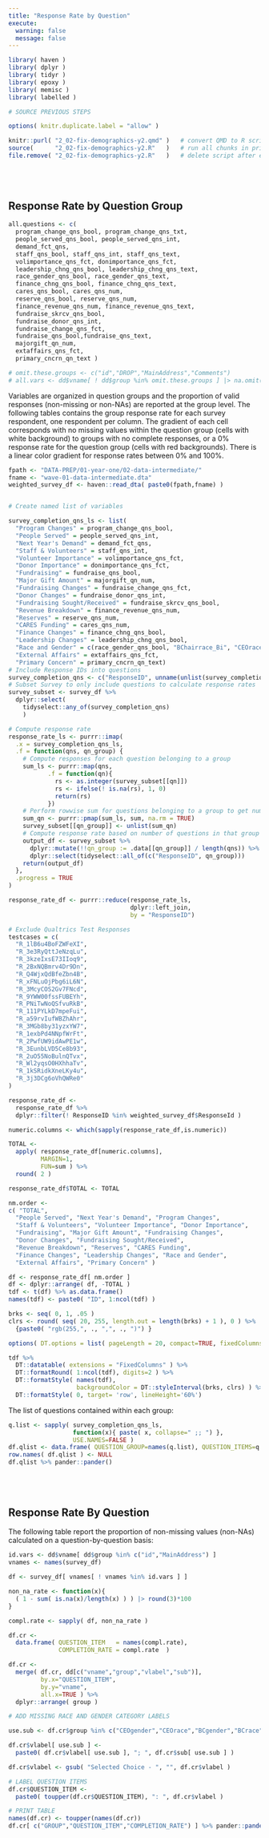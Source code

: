 ```yaml
---
title: "Response Rate by Question"
execute:
  warning: false
  message: false
---
```


```r
library( haven )
library( dplyr )
library( tidyr )
library( epoxy )
library( memisc )
library( labelled )

# SOURCE PREVIOUS STEPS

options( knitr.duplicate.label = "allow" )

knitr::purl( "2_02-fix-demographics-y2.qmd" )   # convert QMD to R script
source(      "2_02-fix-demographics-y2.R"   )   # run all chunks in prior step
file.remove( "2_02-fix-demographics-y2.R"   )   # delete script after execution
```




## Response Rate by Question Group





```r
all.questions <- c(
  program_change_qns_bool, program_change_qns_txt,
  people_served_qns_bool, people_served_qns_int,
  demand_fct_qns,
  staff_qns_bool, staff_qns_int, staff_qns_text,
  volimportance_qns_fct, donimportance_qns_fct,
  leadership_chng_qns_bool, leadership_chng_qns_text,
  race_gender_qns_bool, race_gender_qns_text,
  finance_chng_qns_bool, finance_chng_qns_text,
  cares_qns_bool, cares_qns_num,
  reserve_qns_bool, reserve_qns_num,
  finance_revenue_qns_num, finance_revenue_qns_text,
  fundraise_skrcv_qns_bool,
  fundraise_donor_qns_int,
  fundraise_change_qns_fct,
  fundraise_qns_bool,fundraise_qns_text,
  majorgift_qn_num,
  extaffairs_qns_fct,
  primary_cncrn_qn_text )

# omit.these.groups <- c("id","DROP","MainAddress","Comments")
# all.vars <- dd$vname[ ! dd$group %in% omit.these.groups ] |> na.omit()
```


Variables are organized in question groups and the proportion of valid responses (non-missing or non-NAs) are reported at the group level. The following tables contains the group response rate for each survey respondent, one respondent per column. The gradient of each cell corresponds with no missing values within the question group (cells with white background) to groups with no complete responses, or a 0% response rate for the question group (cells with red backgrounds). There is a linear color gradient for response rates between 0% and 100%.  
 

```r
fpath <- "DATA-PREP/01-year-one/02-data-intermediate/"
fname <- "wave-01-data-intermediate.dta"
weighted_survey_df <- haven::read_dta( paste0(fpath,fname) )


# Create named list of variables

survey_completion_qns_ls <- list(
  "Program Changes" = program_change_qns_bool,
  "People Served" = people_served_qns_int,
  "Next Year's Demand" = demand_fct_qns,
  "Staff & Volunteers" = staff_qns_int,
  "Volunteer Importance" = volimportance_qns_fct,
  "Donor Importance" = donimportance_qns_fct,
  "Fundraising" = fundraise_qns_bool,
  "Major Gift Amount" = majorgift_qn_num,
  "Fundraising Changes" = fundraise_change_qns_fct,
  "Donor Changes" = fundraise_donor_qns_int,
  "Fundraising Sought/Received" = fundraise_skrcv_qns_bool,
  "Revenue Breakdown" = finance_revenue_qns_num,
  "Reserves" = reserve_qns_num,
  "CARES Funding" = cares_qns_num,
  "Finance Changes" = finance_chng_qns_bool,
  "Leadership Changes" = leadership_chng_qns_bool,
  "Race and Gender" = c(race_gender_qns_bool, "BChairrace_Bi", "CEOrace_Bi"),
  "External Affairs" = extaffairs_qns_fct,
  "Primary Concern" = primary_cncrn_qn_text)
# Include Response IDs into questions
survey_completion_qns <- c("ResponseID", unname(unlist(survey_completion_qns_ls)))
# Subset Survey to only include questions to calculate response rates
survey_subset <- survey_df %>% 
  dplyr::select(
    tidyselect::any_of(survey_completion_qns)
    )
```
 

```r
# Compute response rate
response_rate_ls <- purrr::imap(
  .x = survey_completion_qns_ls,
  .f = function(qns, qn_group) {
    # Compute responses for each question belonging to a group
    sum_ls <- purrr::map(qns,
           .f = function(qn){
             rs <- as.integer(survey_subset[[qn]])
             rs <- ifelse(! is.na(rs), 1, 0)
             return(rs)
           })
    # Perform rowwise sum for questions belonging to a group to get number of valid responses
    sum_qn <- purrr::pmap(sum_ls, sum, na.rm = TRUE)
    survey_subset[[qn_group]] <- unlist(sum_qn)
    # Compute response rate based on number of questions in that group
    output_df <- survey_subset %>% 
      dplyr::mutate(!!qn_group := .data[[qn_group]] / length(qns)) %>% 
      dplyr::select(tidyselect::all_of(c("ResponseID", qn_group)))
    return(output_df)
  },
  .progress = TRUE
)

response_rate_df <- purrr::reduce(response_rate_ls,
                                  dplyr::left_join,
                                  by = "ResponseID")

# Exclude Qualtrics Test Responses
testcases = c(
  "R_1lB6u4BoFZWFeXI",
  "R_3e3RyQttJeNzqLu",
  "R_3kzeIxsE73IIoq9",
  "R_2BxNQBmrv4Dr9Dn",
  "R_Q4WjxQdBfeZbn4B",
  "R_xFNLuOjPbg6iL6N",
  "R_3McyCOS2Gv7FNcd",
  "R_9YWW00fssFUBEYh",
  "R_PNiTwNoQSfvuRkB",
  "R_111PYLkD7mpeFui",
  "R_a59rvIufWBZhAhr",
  "R_3MGb8by31yzxYW7",
  "R_1exbPd4NNpfWrFt",
  "R_2PwfUW9idAwPE1w",
  "R_3EunbLVD5Ce8b93",
  "R_2uO55NoBulnQTvx",
  "R_Wl2yqsO0HXhhaTv",
  "R_1kSRidkXneLKy4u",
  "R_3j3DCg6oVhQWRe0"
)

response_rate_df <- 
  response_rate_df %>% 
  dplyr::filter(! ResponseID %in% weighted_survey_df$ResponseId )

numeric.columns <- which(sapply(response_rate_df,is.numeric))

TOTAL <- 
  apply( response_rate_df[numeric.columns], 
         MARGIN=1, 
         FUN=sum ) %>%
  round( 2 )

response_rate_df$TOTAL <- TOTAL

nm.order <- 
c( "TOTAL", 
  "People Served", "Next Year's Demand", "Program Changes",  
  "Staff & Volunteers", "Volunteer Importance", "Donor Importance", 
  "Fundraising", "Major Gift Amount", "Fundraising Changes", 
  "Donor Changes", "Fundraising Sought/Received", 
  "Revenue Breakdown", "Reserves", "CARES Funding", 
  "Finance Changes", "Leadership Changes", "Race and Gender", 
  "External Affairs", "Primary Concern" )

df <- response_rate_df[ nm.order ]
df <- dplyr::arrange( df, -TOTAL )
tdf <- t(df) %>% as.data.frame()
names(tdf) <- paste0( "ID", 1:ncol(tdf) )

brks <- seq( 0, 1, .05 ) 
clrs <- round( seq( 20, 255, length.out = length(brks) + 1 ), 0 ) %>%
  {paste0( "rgb(255,", ., ",", ., ")") }

options( DT.options = list( pageLength = 20, compact=TRUE, fixedColumns = list(leftColumns = 1) ))

tdf %>% 
  DT::datatable( extensions = "FixedColumns" ) %>% 
  DT::formatRound( 1:ncol(tdf), digits=2 ) %>%
  DT::formatStyle( names(tdf), 
                   backgroundColor = DT::styleInterval(brks, clrs) ) %>%
  DT::formatStyle( 0, target= 'row', lineHeight='60%')

```

The list of questions contained within each group: 

```r
q.list <- sapply( survey_completion_qns_ls, 
                  function(x){ paste( x, collapse=" ;; ") },
                  USE.NAMES=FALSE )
df.qlist <- data.frame( QUESTION_GROUP=names(q.list), QUESTION_ITEMS=q.list )
row.names( df.qlist ) <- NULL
df.qlist %>% pander::pander()
```




## Response Rate By Question

The following table report the proportion of non-missing values (non-NAs) calculated on a question-by-question basis: 


```r
id.vars <- dd$vname[ dd$group %in% c("id","MainAddress") ]
vnames <- names(survey_df)

df <- survey_df[ vnames[ ! vnames %in% id.vars ] ]

non_na_rate <- function(x){ 
  ( 1 - sum( is.na(x)/length(x) ) ) |> round(3)*100 
}

compl.rate <- sapply( df, non_na_rate ) 

df.cr <- 
  data.frame( QUESTION_ITEM   = names(compl.rate), 
              COMPLETION_RATE = compl.rate  ) 

df.cr <- 
  merge( df.cr, dd[c("vname","group","vlabel","sub")], 
         by.x="QUESTION_ITEM", 
         by.y="vname", 
         all.x=TRUE ) %>% 
  dplyr::arrange( group )

# ADD MISSING RACE AND GENDER CATEGORY LABELS 

use.sub <- df.cr$group %in% c("CEOgender","CEOrace","BCgender","BCrace")

df.cr$vlabel[ use.sub ] <- 
  paste0( df.cr$vlabel[ use.sub ], "; ", df.cr$sub[ use.sub ] )

df.cr$vlabel <- gsub( "Selected Choice - ", "", df.cr$vlabel ) 

# LABEL QUESTION ITEMS 
df.cr$QUESTION_ITEM <- 
  paste0( toupper(df.cr$QUESTION_ITEM), ": ", df.cr$vlabel )

# PRINT TABLE 
names(df.cr) <- toupper(names(df.cr))
df.cr[ c("GROUP","QUESTION_ITEM","COMPLETION_RATE") ] %>% pander::pander()
```


<style>

h1, h2 {
  margin-top: 80px
}

.codebook-entry {
   background-color: beige;
   margin-top: 20px;
}
</style>
